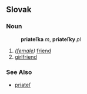 ==Slovak==
===Noun===
:'''priateľka''' ''m'', '''priateľky''' ''pl''
# ''([[female]])'' [[friend]]
# [[girlfriend]]
===See Also===
*[[priateľ]]